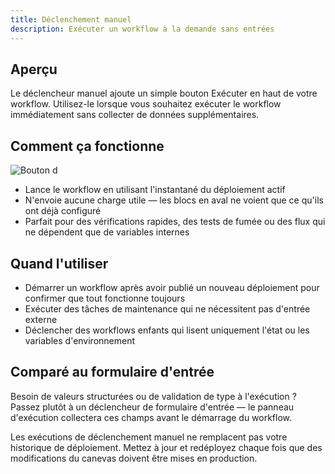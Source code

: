 ```yaml
---
title: Déclenchement manuel
description: Exécuter un workflow à la demande sans entrées
---
```



## Aperçu

Le déclencheur manuel ajoute un simple bouton Exécuter en haut de votre workflow. Utilisez-le lorsque vous souhaitez exécuter le workflow immédiatement sans collecter de données supplémentaires.

## Comment ça fonctionne

<div className='flex justify-center my-6'>
  <Image
    src='/static/triggers/manual-run-light.png'
    alt='Bouton d'exécution du déclencheur manuel'
    width={400}
    height={250}
    className='rounded-xl border border-border shadow-sm'
  />
</div>

- Lance le workflow en utilisant l'instantané du déploiement actif
- N'envoie aucune charge utile — les blocs en aval ne voient que ce qu'ils ont déjà configuré
- Parfait pour des vérifications rapides, des tests de fumée ou des flux qui ne dépendent que de variables internes

## Quand l'utiliser

- Démarrer un workflow après avoir publié un nouveau déploiement pour confirmer que tout fonctionne toujours
- Exécuter des tâches de maintenance qui ne nécessitent pas d'entrée externe
- Déclencher des workflows enfants qui lisent uniquement l'état ou les variables d'environnement

## Comparé au formulaire d'entrée

Besoin de valeurs structurées ou de validation de type à l'exécution ? Passez plutôt à un déclencheur de formulaire d'entrée — le panneau d'exécution collectera ces champs avant le démarrage du workflow.

<Callout>
Les exécutions de déclenchement manuel ne remplacent pas votre historique de déploiement. Mettez à jour et redéployez chaque fois que des modifications du canevas doivent être mises en production.
</Callout>
